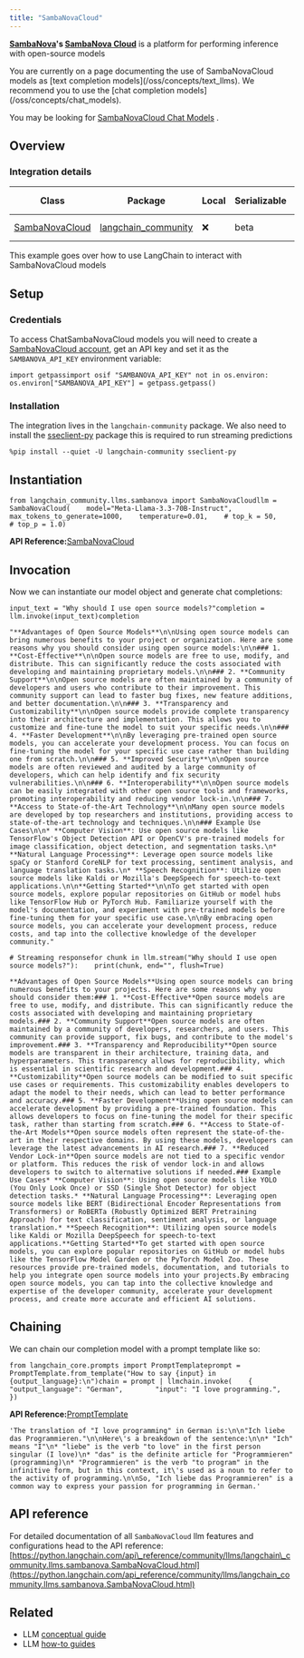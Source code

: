 ```yaml
---
title: "SambaNovaCloud"
---
```


**[SambaNova](https://sambanova.ai/)'s [SambaNova Cloud](https://cloud.sambanova.ai/)** is a platform for performing inference with open-source models

<Warning>
  You are currently on a page documenting the use of SambaNovaCloud models as [text completion models](/oss/concepts/text_llms). We recommend you to use the [chat completion models](/oss/concepts/chat_models).

  You may be looking for [SambaNovaCloud Chat Models](/oss/integrations/chat/sambanova) .
</Warning>

## Overview

### Integration details

| Class                                                                                                                              | Package                                                                                 | Local | Serializable | JS support | Package downloads                                                                              | Package latest                                                                              |
| ---------------------------------------------------------------------------------------------------------------------------------- | --------------------------------------------------------------------------------------- | ----- | ------------ | ---------- | ---------------------------------------------------------------------------------------------- | ------------------------------------------------------------------------------------------- |
| [SambaNovaCloud](https://python.langchain.com/api_reference/community/llms/langchain_community.llms.sambanova.SambaNovaCloud.html) | [langchain\_community](https://python.langchain.com/api_reference/community/index.html) | ❌     | beta         | ❌          | ![PyPI - Downloads](/images/oss/integrations/llms/sambanovacloud/pypi/dm/langchain_community) | ![PyPI - Version](/images/oss/integrations/llms/sambanovacloud/pypi/v/langchain_community) |

This example goes over how to use LangChain to interact with SambaNovaCloud models

## Setup

### Credentials

To access ChatSambaNovaCloud models you will need to create a [SambaNovaCloud account](https://cloud.sambanova.ai/), get an API key and set it as the `SAMBANOVA_API_KEY` environment variable:

```
import getpassimport osif "SAMBANOVA_API_KEY" not in os.environ:    os.environ["SAMBANOVA_API_KEY"] = getpass.getpass()
```

### Installation

The integration lives in the `langchain-community` package. We also need to install the [sseclient-py](https://pypi.org/project/sseclient-py/) package this is required to run streaming predictions

```
%pip install --quiet -U langchain-community sseclient-py
```

## Instantiation

```
from langchain_community.llms.sambanova import SambaNovaCloudllm = SambaNovaCloud(    model="Meta-Llama-3.3-70B-Instruct",    max_tokens_to_generate=1000,    temperature=0.01,    # top_k = 50,    # top_p = 1.0)
```

**API Reference:**[SambaNovaCloud](https://python.langchain.com/api_reference/community/llms/langchain_community.llms.sambanova.SambaNovaCloud.html)

## Invocation

Now we can instantiate our model object and generate chat completions:

```
input_text = "Why should I use open source models?"completion = llm.invoke(input_text)completion
```

```
"**Advantages of Open Source Models**\n\nUsing open source models can bring numerous benefits to your project or organization. Here are some reasons why you should consider using open source models:\n\n### 1. **Cost-Effective**\n\nOpen source models are free to use, modify, and distribute. This can significantly reduce the costs associated with developing and maintaining proprietary models.\n\n### 2. **Community Support**\n\nOpen source models are often maintained by a community of developers and users who contribute to their improvement. This community support can lead to faster bug fixes, new feature additions, and better documentation.\n\n### 3. **Transparency and Customizability**\n\nOpen source models provide complete transparency into their architecture and implementation. This allows you to customize and fine-tune the model to suit your specific needs.\n\n### 4. **Faster Development**\n\nBy leveraging pre-trained open source models, you can accelerate your development process. You can focus on fine-tuning the model for your specific use case rather than building one from scratch.\n\n### 5. **Improved Security**\n\nOpen source models are often reviewed and audited by a large community of developers, which can help identify and fix security vulnerabilities.\n\n### 6. **Interoperability**\n\nOpen source models can be easily integrated with other open source tools and frameworks, promoting interoperability and reducing vendor lock-in.\n\n### 7. **Access to State-of-the-Art Technology**\n\nMany open source models are developed by top researchers and institutions, providing access to state-of-the-art technology and techniques.\n\n### Example Use Cases\n\n* **Computer Vision**: Use open source models like TensorFlow's Object Detection API or OpenCV's pre-trained models for image classification, object detection, and segmentation tasks.\n* **Natural Language Processing**: Leverage open source models like spaCy or Stanford CoreNLP for text processing, sentiment analysis, and language translation tasks.\n* **Speech Recognition**: Utilize open source models like Kaldi or Mozilla's DeepSpeech for speech-to-text applications.\n\n**Getting Started**\n\nTo get started with open source models, explore popular repositories on GitHub or model hubs like TensorFlow Hub or PyTorch Hub. Familiarize yourself with the model's documentation, and experiment with pre-trained models before fine-tuning them for your specific use case.\n\nBy embracing open source models, you can accelerate your development process, reduce costs, and tap into the collective knowledge of the developer community."
```

```
# Streaming responsefor chunk in llm.stream("Why should I use open source models?"):    print(chunk, end="", flush=True)
```

```
**Advantages of Open Source Models**Using open source models can bring numerous benefits to your projects. Here are some reasons why you should consider them:### 1. **Cost-Effective**Open source models are free to use, modify, and distribute. This can significantly reduce the costs associated with developing and maintaining proprietary models.### 2. **Community Support**Open source models are often maintained by a community of developers, researchers, and users. This community can provide support, fix bugs, and contribute to the model's improvement.### 3. **Transparency and Reproducibility**Open source models are transparent in their architecture, training data, and hyperparameters. This transparency allows for reproducibility, which is essential in scientific research and development.### 4. **Customizability**Open source models can be modified to suit specific use cases or requirements. This customizability enables developers to adapt the model to their needs, which can lead to better performance and accuracy.### 5. **Faster Development**Using open source models can accelerate development by providing a pre-trained foundation. This allows developers to focus on fine-tuning the model for their specific task, rather than starting from scratch.### 6. **Access to State-of-the-Art Models**Open source models often represent the state-of-the-art in their respective domains. By using these models, developers can leverage the latest advancements in AI research.### 7. **Reduced Vendor Lock-in**Open source models are not tied to a specific vendor or platform. This reduces the risk of vendor lock-in and allows developers to switch to alternative solutions if needed.### Example Use Cases* **Computer Vision**: Using open source models like YOLO (You Only Look Once) or SSD (Single Shot Detector) for object detection tasks.* **Natural Language Processing**: Leveraging open source models like BERT (Bidirectional Encoder Representations from Transformers) or RoBERTa (Robustly Optimized BERT Pretraining Approach) for text classification, sentiment analysis, or language translation.* **Speech Recognition**: Utilizing open source models like Kaldi or Mozilla DeepSpeech for speech-to-text applications.**Getting Started**To get started with open source models, you can explore popular repositories on GitHub or model hubs like the TensorFlow Model Garden or the PyTorch Model Zoo. These resources provide pre-trained models, documentation, and tutorials to help you integrate open source models into your projects.By embracing open source models, you can tap into the collective knowledge and expertise of the developer community, accelerate your development process, and create more accurate and efficient AI solutions.
```

## Chaining

We can chain our completion model with a prompt template like so:

```
from langchain_core.prompts import PromptTemplateprompt = PromptTemplate.from_template("How to say {input} in {output_language}:\n")chain = prompt | llmchain.invoke(    {        "output_language": "German",        "input": "I love programming.",    })
```

**API Reference:**[PromptTemplate](https://python.langchain.com/api_reference/core/prompts/langchain_core.prompts.prompt.PromptTemplate.html)

```
'The translation of "I love programming" in German is:\n\n"Ich liebe das Programmieren."\n\nHere\'s a breakdown of the sentence:\n\n* "Ich" means "I"\n* "liebe" is the verb "to love" in the first person singular (I love)\n* "das" is the definite article for "Programmieren" (programming)\n* "Programmieren" is the verb "to program" in the infinitive form, but in this context, it\'s used as a noun to refer to the activity of programming.\n\nSo, "Ich liebe das Programmieren" is a common way to express your passion for programming in German.'
```

## API reference

For detailed documentation of all `SambaNovaCloud` llm features and configurations head to the API reference: [https://python.langchain.com/api\_reference/community/llms/langchain\_community.llms.sambanova.SambaNovaCloud.html](https://python.langchain.com/api_reference/community/llms/langchain_community.llms.sambanova.SambaNovaCloud.html)

## Related

* LLM [conceptual guide](/oss/concepts/text_llms)
* LLM [how-to guides](/oss/how_to/#llms)
